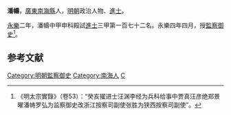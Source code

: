 '''潘幬'''，[[廣東|廣東]][[南海縣|南海縣]]人，[[明朝|明朝]]政治人物、[[進士|進士]]。

[[永乐_(明朝)|永樂]]二年，潘幬中甲申科殿試[[進士|進士]]三甲第一百七十二名。永樂四年四月，授[[監察御史|監察御史]]<ref>《明太宗實錄》（卷53）：“癸亥擢进士汪渊李经为兵科给事中贾真汪彦绝郑景曜潘帱罗弘为监察御史改浙江按察司副使张胜为狭西按察司副使”。</ref>。

==参考文献==
{{Reflist}}

{{明朝人物小作品}}
{{永樂二年甲申科殿試金榜}}

{{DEFAULTSORT:Pan潘}}
[[Category:明朝監察御史|Category:明朝監察御史]]
[[Category:南海人|Category:南海人]]
[[Category:潘姓|C]]